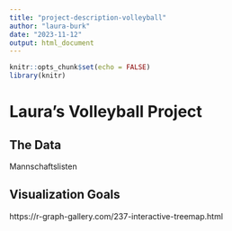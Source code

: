 ```yaml
---
title: "project-description-volleyball"
author: "laura-burk"
date: "2023-11-12"
output: html_document
---
```


```r
knitr::opts_chunk$set(echo = FALSE)
library(knitr)
```

# Laura's Volleyball Project


## The Data


Mannschaftslisten

## Visualization Goals

https://r-graph-gallery.com/237-interactive-treemap.html